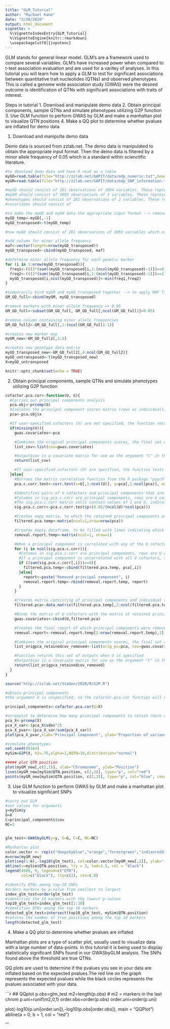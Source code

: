 ```yaml
---
title: "GLM_Tutorial"
author: "Rachael Kane"
date: "3/20/2020"
output: html_document
vignette: >
  %\VignetteIndexEntry{GLM_Tutorial}
  %\VignetteEngine{knitr::rmarkdown}
  \usepackage[utf8]{inputenc}
---
```



GLM stands for general linear model. GLM's are a framework used to compare several variables. GLM's have increased power when compared to t-test association evaluation and are used for a varitey of analyses. In this tutorial you will learn how to apply a GLM to test for significant associations between quantitative trait nucleotides (QTNs) and observed phenotypes. This is called a genome wide association study (GWAS) were the desired outcome is identification of QTNs with significant associations with traits of interest.  


Steps in tutorial
1. Download and manipulate demo data
2. Obtain principal components, sample QTNs and simulate phenotypes utilizing G2P function
3. Use GLM function to perform GWAS by GLM and make a manhattan plot to visualize QTN positions 
4. Make a QQ plot to determine whether pvalues are inflated for demo data


1. Download and manipulte demo data

Demo data is sourced from zzlab.net. The demo data is manipulated to obtain the appropriate input format. Then the demo data is filtered by a minor allele frequency of 0.05 which is a standard within scienctific literature. 

```r

#to download demo data and have R read as a table
myGD=read.table(file="http://zzlab.net/GAPIT/data/mdp_numeric.txt",head=T)
myGM=read.table(file="http://zzlab.net/GAPIT/data/mdp_SNP_information.txt",head=T)

#myGD should consist of 281 observations of 3094 variables. These represent 281 individuals with 3093 genetic markers.
#myGM should consist of 3093 observations of 3 variables. These represent 3093 genetic markers and columns with SNP label, chromosome #, and base pair position.
#phenotypes should consist of 281 observations of 2 variables. These represent the 281 individuals taxa ID and their observaed phenotype score.
#covariates should consist of

#to make the myGD and myGM data the appropriate input format --> remove taxa ID column from myGD and transpose myGM
myGD_temp<-myGD[,-1]
myGD_transposed<-t(myGD_temp)

#now myGD should consist of 281 observations of 3093 variables which now matches the genetic markers listed in myGM

#add column for minor allele frequency
maf<-vector(length=nrow(myGD_transposed))
myGD_transposed<-cbind(myGD_transposed, maf)

#determine minor allele frequency for each genetic marker
for (i in 1:nrow(myGD_transposed)){
  freq1<-(((2*(sum((myGD_transposed[i,1:(ncol(myGD_transposed)-1)])==0)))+(1*(sum((myGD_transposed[i,1:(ncol(myGD_transposed)-1)])==1))))/(2*((ncol(myGD_transposed)))))
  freq2<-(((2*(sum((myGD_transposed[i,1:(ncol(myGD_transposed)-1)])==2)))+(1*(sum((myGD_transposed[i,1:(ncol(myGD_transposed)-1)])==1))))/(2*((ncol(myGD_transposed)))))
  myGD_transposed[i,ncol(myGD_transposed)]<-min(freq1,freq2)
}

#temporarily bind myGM and myGD_transposed together --> to apply MAF filter to both at same time
GM_GD_full<-cbind(myGM, myGD_transposed)

#remove markers with minor allele frequency =< 0.05
GM_GD_full<-subset(GM_GD_full, GM_GD_full[,ncol(GM_GD_full)]>0.05)

#remove column containing minor allele frequencies
GM_GD_full2<-GM_GD_full[,1:(ncol(GM_GD_full)-1)]

#creates new marker map
myGM_new<-GM_GD_full2[,1:3]

#creates new genotype data matrix
myGD_transposed_new<-GM_GD_full2[,4:ncol(GM_GD_full2)]
myGD_untransposed<-t(myGD_transposed_new)
X=myGD_untransposed

knitr::opts_chunk$set(echo = TRUE)
```

2. Obtain principal components, sample QTNs and simulate phenotypes utilizing G2P function

```r
cofactor.pca.cor<-function(U, G){
  #Carries out principal components analysis
  pca.obj<-prcomp(G)
  #Isolates the principal component scores matrix (rows as individuals, columns as principal components)
  pca<-pca.obj$x

  #If user-specified cofactors (U) are not specified, the function returns the principal component scores matrix
  if(missing(U)){
    gwas.covariates<-pca

    #Combines the original principal components scores, the final set of covariates (U + retained principal components)
    list_cov<-list(cov=gwas.covariates)

    #Output$cov is a covariate matrix for use as the argument "C" in the GWASbyGLM function
    return(list_cov)

    #If user-specified cofactors (U) are specified, the function tests for correlations between cofactors in U and principal components
  }else{
    #Borrows the matrix correlation function from the R package "psych"
    pca.c.corr.test<-corr.test(x=U[,1:ncol(U)], y=pca[,1:ncol(pca)], adjust="none")

    #Identifies pairs of U cofactors and principal components that are significantly correlated, with a Bonferroni correction for multiple testing
    #Columns in sig.pca.c.corr are principal components, rows are U cofactors
    #The sig.pca.c.corr matrix cells contain values of 1 and 0, indicating significant correlation or lack of correlation, respectively, between the principal component and U cofactor
    sig.pca.c.corr<-pca.c.corr.test$p<(0.05/(ncol(U)*ncol(pca)))

    #Creates empy matrix, to which the retained principal components and individual scores will be attached
    filtered.pca.temp<-matrix(ncol=1,nrow=nrow(pca))

    #Creates empty dataframe, to be filled with lines indicating which principal components are removed
    removal.report.temp<-matrix(ncol=1, nrow=1)

    #When a principal component is correlated with any of the U cofactors, it is removed
    for (i in ncol(sig.pca.c.corr)){
      #Columns in sig.pca.c.corr are principal components, rows are U cofactors
      #If a principal component is uncorrelated with all U cofactors, the sum down the column equals 0
      if ((sum(sig.pca.c.corr[,i]))==0){
        filtered.pca.temp<-cbind(filtered.pca.temp, pca[,i])
      }else{
        report<-paste("Removed principal component", i)
        removal.report.temp<-rbind(removal.report.temp, report)
      }
    }

    #Creates matrix consisting of principal components and individual scores for the uncorrelated principal components
    filtered.pca<-data.matrix(filtered.pca.temp[,2:ncol(filtered.pca.temp)])

    #Binds the matrix of U cofactors with the matrix of retained principal components
    gwas.covariates<-cbind(U,filtered.pca)

    #Creates the final report of which principal components were removed
    removal.report<-removal.report.temp[2:nrow(removal.report.temp),1]

    #Combines the original principal components scores, the final set of covariates (U + retained principal components, and the removal report)
    list_origpca_retainedcov_removed<-list(orig_pc=pca, cov=gwas.covariates, removed=removal.report)

    #Function returns this set of outputs when U is specified
    #Output$cov is a covariate matrix for use as the argument "C" in the GWASbyGLM function
    return(list_origpca_retainedcov_removed)
  }
}


```


```r

source("http://zzlab.net/StaGen/2020/R/G2P.R")

#obtain principal components
#the argument U is unspecified, so the cofactor.pca.cor function will essentially carry out PCA and return principal components and individual scores

principal_components<-cofactor.pca.cor(G=X)

#screeplot to determine how many principal components to retain (here we should retain about 3)
pca_X<-prcomp(X)
pca_X_var<-(pca_X$sdev^2)
pca_X_pvar<-(pca_X_var/sum(pca_X_var))
plot(pca_X_pvar,xlab="Principal component", ylab="Proportion of variance explained", ylim=c(0,0.07), type='b')

#simulate phenotypes
set.seed(99164)
mySim=G2P(X, h2=.75,alpha=1,NQTN=10,distribution="normal")

##### plot QTN position
plot(myGM_new[,c(2,3)], xlab="Chromosome", ylab="Position")
lines(myGM_new[mySim$QTN.position, c(2,3)], type="p", col="red")
points(myGM_new[mySim$QTN.position, c(2,3)], type="p", col="blue", cex=5)

```

3. Use GLM function to perform GWAS by GLM and make a manhattan plot to visualize significant SNPs


```r

#carry out GLM
#set values for arguments
y=mySim$y
G=X
C=principal_components$cov
NC=3


glm_test<-GWASbyGLM(y=y, G=G, C=C, NC=NC)

#Manhattan plot
color.vector <- rep(c("deepskyblue","orange","forestgreen","indianred3"),9)
m=nrow(myGM_new)
plot(seq(1:m),-log10(glm_test), col=color.vector[myGM_new[,2]], ylab="-log(P)", xlab="Marker position", sub="Vertical lines indicate QTN position", main="GWAS by GLM p-value vs position")
abline(v=mySim$QTN.position, lty = 2, lwd=1.5, col = "black")
legend(4500, 9, legend=c("QTN"),
       col=c("black"), lty=c(2), cex=0.8)

#identify QTNs among top-10 SNPs
#orders markers by p-value from smallest to largest
index_glm_test=order(glm_test)
#identifies the 10 markers with the lowest p-values
top10_glm_test=index_glm_test[1:10]
#identifies QTNs among the top 10 markers
detected_glm_test=intersect(top10_glm_test, mySim$QTN.position)
#returns the number of true positives among the top 10 markers
length(detected_glm_test)


```

4. Make a QQ plot to determine whether pvalues are inflated

Manhattan plots are a type of scatter plot, usually used to visualize data with a large number of data-points. In this tutorial it is being used to display statistically significant SNPs found in our GWASbyGLM analysis. The SNPs found above the threshold are true QTNs.


QQ plots are used to determine if the pvalues you see in your data are inflated based on the expected pvalues.The red line on the graph represents the expected pvalues while the black circles represents the pvalues associated with your data. 

```r

## QQplot
p.obs=glm_test
m2=length(p.obs)
# m2 = markers in the last chrom
p.uni=runif(m2,0,1)
order.obs=order(p.obs)
order.uni=order(p.uni)

plot(-log10(p.uni[order.uni]),-log10(p.obs[order.obs]), main = "QQPlot")
abline(a = 0, b = 1, col = "red")


'''
